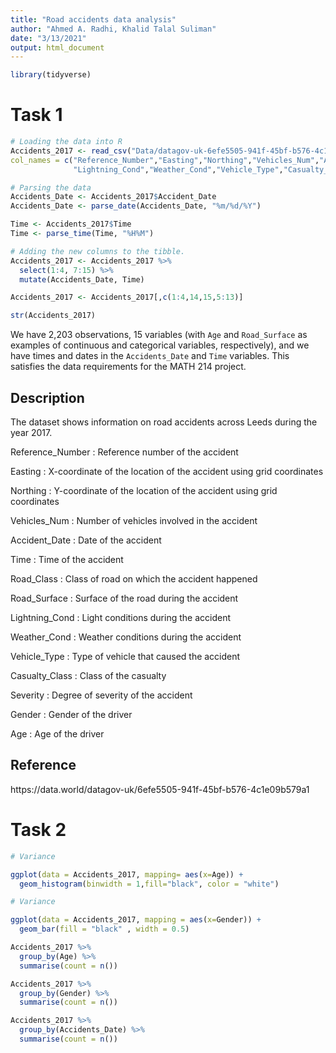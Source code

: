 ```yaml
---
title: "Road accidents data analysis"
author: "Ahmed A. Radhi, Khalid Talal Suliman"
date: "3/13/2021"
output: html_document
---
```


```r
library(tidyverse)
```

# Task 1

```r
# Loading the data into R 
Accidents_2017 <- read_csv("Data/datagov-uk-6efe5505-941f-45bf-b576-4c1e09b579a1/2017-8.csv", 
col_names = c("Reference_Number","Easting","Northing","Vehicles_Num","Accident_Date","Time","Road_Class","Road_Surface",
              "Lightning_Cond","Weather_Cond","Vehicle_Type","Casualty_Class","Severity","Gender","Age"), skip = 1)

# Parsing the data
Accidents_Date <- Accidents_2017$Accident_Date
Accidents_Date <- parse_date(Accidents_Date, "%m/%d/%Y")

Time <- Accidents_2017$Time
Time <- parse_time(Time, "%H%M")

# Adding the new columns to the tibble.
Accidents_2017 <- Accidents_2017 %>%
  select(1:4, 7:15) %>%
  mutate(Accidents_Date, Time) 

Accidents_2017 <- Accidents_2017[,c(1:4,14,15,5:13)]

```

```r
str(Accidents_2017)
```


We have 2,203 observations, 15 variables (with `Age` and `Road_Surface` as examples of continuous and categorical variables, respectively), and we have times and dates in the `Accidents_Date` and `Time` variables. This satisfies the data requirements for the MATH 214 project.

## Description 
The dataset shows information on road accidents across Leeds during the year 2017.

 Reference_Number : Reference number of the accident
 
 Easting          : X-coordinate of the location of the accident                         using grid coordinates
 
 Northing         : Y-coordinate of the location of the accident                         using grid coordinates
 
 Vehicles_Num     : Number of vehicles involved in the accident
 
 Accident_Date    : Date of the accident 
 
 Time             : Time of the accident
 
 Road_Class       : Class of road on which the accident happened
 
 Road_Surface     : Surface of the road during the accident
 
 Lightning_Cond   : Light conditions during the accident
 
 Weather_Cond     : Weather conditions during the accident 
 
 Vehicle_Type     : Type of vehicle that caused the accident
 
 Casualty_Class   : Class of the casualty
 
 Severity         : Degree of severity of the accident
 
 Gender           : Gender of the driver
 
 Age              : Age of the driver 

## Reference 
https://data.world/datagov-uk/6efe5505-941f-45bf-b576-4c1e09b579a1

# Task 2

```r
# Variance 

ggplot(data = Accidents_2017, mapping= aes(x=Age)) +
  geom_histogram(binwidth = 1,fill="black", color = "white") 
```

```r
# Variance

ggplot(data = Accidents_2017, mapping = aes(x=Gender)) + 
  geom_bar(fill = "black" , width = 0.5)
```

```r
Accidents_2017 %>%
  group_by(Age) %>%
  summarise(count = n())
```

```r
Accidents_2017 %>%
  group_by(Gender) %>%
  summarise(count = n())
```

```r
Accidents_2017 %>%
  group_by(Accidents_Date) %>%
  summarise(count = n())
```



